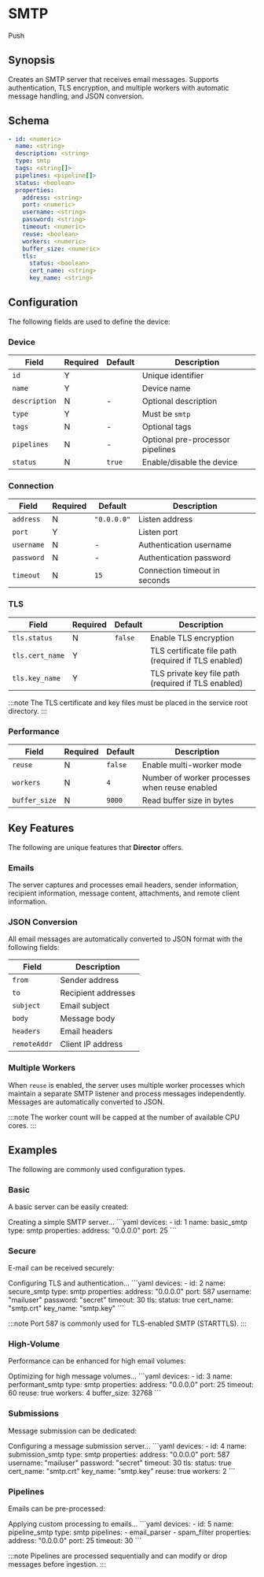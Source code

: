 # SMTP

<span className="theme-doc-version-badge badge badge--secondary">Push</span>

## Synopsis

Creates an SMTP server that receives email messages. Supports authentication, TLS encryption, and multiple workers with automatic message handling, and JSON conversion.

## Schema

```yaml
- id: <numeric>
  name: <string>
  description: <string>
  type: smtp
  tags: <string[]>
  pipelines: <pipeline[]>
  status: <boolean>
  properties:
    address: <string>
    port: <numeric>
    username: <string>
    password: <string>
    timeout: <numeric>
    reuse: <boolean>
    workers: <numeric>
    buffer_size: <numeric>
    tls:
      status: <boolean>
      cert_name: <string>
      key_name: <string>
```

## Configuration

The following fields are used to define the device:

### Device

|Field|Required|Default|Description|
|---|---|---|---|
|`id`|Y||Unique identifier|
|`name`|Y||Device name|
|`description`|N|-|Optional description|
|`type`|Y||Must be `smtp`|
|`tags`|N|-|Optional tags|
|`pipelines`|N|-|Optional pre-processor pipelines|
|`status`|N|`true`|Enable/disable the device|

### Connection

|Field|Required|Default|Description|
|---|---|---|---|
|`address`|N|`"0.0.0.0"`|Listen address|
|`port`|Y||Listen port|
|`username`|N|-|Authentication username|
|`password`|N|-|Authentication password|
|`timeout`|N|`15`|Connection timeout in seconds|

### TLS

|Field|Required|Default|Description|
|---|---|---|---|
|`tls.status`|N|`false`|Enable TLS encryption|
|`tls.cert_name`|Y||TLS certificate file path (required if TLS enabled)|
|`tls.key_name`|Y||TLS private key file path (required if TLS enabled)|

:::note
The TLS certificate and key files must be placed in the service root directory.
:::

### Performance

|Field|Required|Default|Description|
|---|---|---|---|
|`reuse`|N|`false`|Enable multi-worker mode|
|`workers`|N|`4`|Number of worker processes when reuse enabled|
|`buffer_size`|N|`9000`|Read buffer size in bytes|

## Key Features

The following are unique features that **Director** offers.

### Emails

The server captures and processes email headers, sender information, recipient information, message content, attachments, and remote client information.

### JSON Conversion

All email messages are automatically converted to JSON format with the following fields:

|Field|Description|
|---|---|
|`from`|Sender address|
|`to`|Recipient addresses|
|`subject`|Email subject|
|`body`|Message body|
|`headers`|Email headers|
|`remoteAddr`|Client IP address|

### Multiple Workers

When `reuse` is enabled, the server uses multiple worker processes which maintain a separate SMTP listener and process messages independently. Messages are automatically converted to JSON.

:::note
The worker count will be capped at the number of available CPU cores.
:::

## Examples

The following are commonly used configuration types.

### Basic

A basic server can be easily created:

<ExampleGrid>
  <CommentCol>
    Creating a simple SMTP server...
  </CommentCol>
  <CodeCol>
    ```yaml
    devices:
      - id: 1
        name: basic_smtp
        type: smtp
        properties:
          address: "0.0.0.0"
          port: 25
    ```
  </CodeCol>
</ExampleGrid>

### Secure

E-mail can be received securely:

<ExampleGrid>
  <CommentCol>
    Configuring TLS and authentication...
  </CommentCol>
  <CodeCol>
    ```yaml
    devices:
      - id: 2
        name: secure_smtp
        type: smtp
        properties:
          address: "0.0.0.0"
          port: 587
          username: "mailuser"
          password: "secret"
          timeout: 30
          tls:
            status: true
            cert_name: "smtp.crt"
            key_name: "smtp.key"
    ```
  </CodeCol>
</ExampleGrid>

:::note
Port 587 is commonly used for TLS-enabled SMTP (STARTTLS).
:::

### High-Volume

Performance can be enhanced for high email volumes:

<ExampleGrid>
  <CommentCol>
    Optimizing for high message volumes...
  </CommentCol>
  <CodeCol>
    ```yaml
    devices:
      - id: 3
        name: performant_smtp
        type: smtp
        properties:
          address: "0.0.0.0"
          port: 25
          timeout: 60
          reuse: true
          workers: 4
          buffer_size: 32768
    ```
  </CodeCol>
</ExampleGrid>

### Submissions

Message submission can be dedicated:

<ExampleGrid>
  <CommentCol>
    Configuring a message submission server...
  </CommentCol>
  <CodeCol>
    ```yaml
    devices:
      - id: 4
        name: submission_smtp
        type: smtp
        properties:
          address: "0.0.0.0"
          port: 587
          username: "mailuser"
          password: "secret"
          timeout: 30
          tls:
            status: true
            cert_name: "smtp.crt"
            key_name: "smtp.key"
          reuse: true
          workers: 2
    ```
  </CodeCol>
</ExampleGrid>

### Pipelines

Emails can be pre-processed:

<ExampleGrid>
  <CommentCol>
    Applying custom processing to emails...
  </CommentCol>
  <CodeCol>
    ```yaml
    devices:
      - id: 5
        name: pipeline_smtp
        type: smtp
        pipelines:
          - email_parser
          - spam_filter
        properties:
          address: "0.0.0.0"
          port: 25
          timeout: 30
    ```
  </CodeCol>
</ExampleGrid>

:::note
Pipelines are processed sequentially and can modify or drop messages before ingestion.
:::
